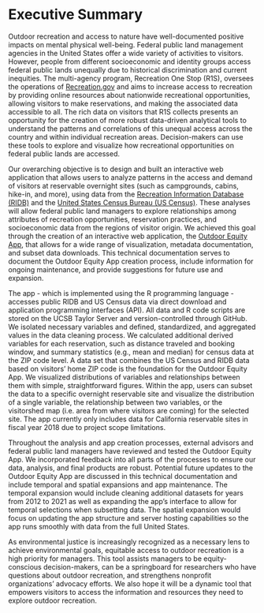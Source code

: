 # Executive Summary 

Outdoor recreation and access to nature have well-documented positive impacts on mental physical well-being. Federal public land management agencies in the United States offer a wide variety of activities to visitors. However, people from different socioeconomic and identity groups access federal public lands unequally due to historical discrimination and current inequities. The multi-agency program, Recreation One Stop (R1S), oversees the operations of [Recreation.gov](https://www.recreation.gov/) and aims to increase access to recreation by providing online resources about nationwide recreational opportunities, allowing visitors to make reservations, and making the associated data accessible to all. The rich data on visitors that R1S collects presents an opportunity for the creation of more robust data-driven analytical tools to understand the patterns and correlations of this unequal access across the country and within individual recreation areas. Decision-makers can use these tools to explore and visualize how recreational opportunities on federal public lands are accessed. 

Our overarching objective is to design and built an interactive web application that allows users to  analyze patterns in the access and demand of visitors at reservable overnight sites (such as campgrounds, cabins, hike-in, and more), using data from the [Recreation Information Database (RIDB)](https://ridb.recreation.gov/landing) and the [United States Census Bureau (US Census)](https://www.census.gov/data.html). These analyses will allow federal public land managers to explore relationships among attributes of recreation opportunities, reservation practices, and socioeconomic data from the regions of visitor origin. We achieved this goal through the creation of an interactive web application, the [Outdoor Equity App](https://shinyapps.bren.ucsb.edu/oe_app/), that allows for a wide range of visualization, metadata documentation, and subset data downloads. This technical documentation serves to document the Outdoor Equity App creation process, include information for ongoing maintenance, and provide suggestions for future use and expansion. 

The app - which is implemented using the R programming language - accesses public RIDB and US Census data via direct download and application programming interfaces (API). All data and R code scripts are stored on the UCSB Taylor Server and version-controlled through GitHub. We isolated necessary variables and defined, standardized, and aggregated values in the data cleaning process. We calculated additional derived variables for each reservation, such as distance traveled and booking window, and summary statistics (e.g., mean and median) for census data at the ZIP code level. A data set that combines the US Census and RIDB data based on visitors’ home ZIP code is the foundation for the Outdoor Equity App. We visualized distributions of variables and relationships between them with simple, straightforward figures. Within the app, users can subset the data to a specific overnight reservable site and visualize the distribution of a single variable, the relationship between two variables, or the visitorshed map (i.e. area from where visitors are coming) for the selected site. The app currently only includes data for California reservable sites in fiscal year 2018 due to project scope limitations.

Throughout the analysis and app creation processes, external advisors and federal public land managers have reviewed and tested the Outdoor Equity App. We incorporated feedback into all parts of the processes to ensure our data, analysis, and final products are robust. Potential future updates to the Outdoor Equity App are discussed in this technical documentation and include temporal and spatial expansions and app maintenance. The temporal expansion would include cleaning additional datasets for years from 2012 to 2021 as well as expanding the app’s interface to allow for temporal selections when subsetting data. The spatial expansion would focus on updating the app structure and server hosting capabilities so the app runs smoothly with data from the full United States.

As environmental justice is increasingly recognized as a necessary lens to achieve environmental goals, equitable access to outdoor recreation is a high priority for managers. This tool assists managers to be equity-conscious decision-makers, can be a springboard for researchers who have questions about outdoor recreation, and strengthens nonprofit organizations’ advocacy efforts. We also hope it will be a dynamic tool that empowers visitors to access the information and resources they need to explore outdoor recreation.

